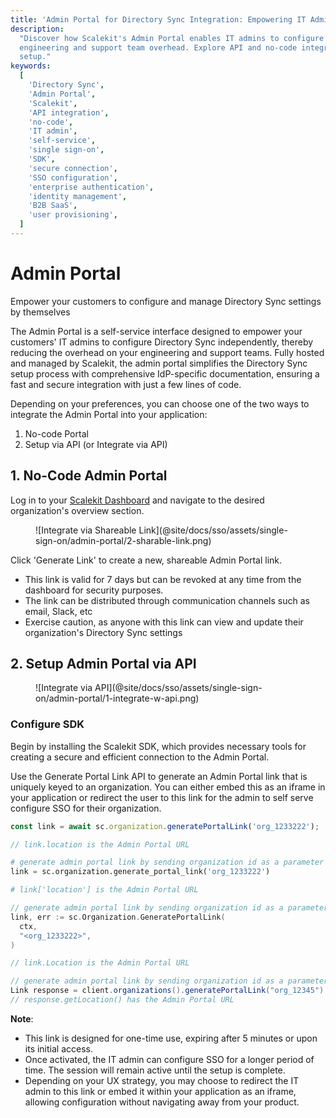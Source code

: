 ```yaml
---
title: 'Admin Portal for Directory Sync Integration: Empowering IT Admins with Scalekit'
description:
  "Discover how Scalekit's Admin Portal enables IT admins to configure Directory Sync independently, reducing
  engineering and support team overhead. Explore API and no-code integration options for effortless Directory Sync
  setup."
keywords:
  [
    'Directory Sync',
    'Admin Portal',
    'Scalekit',
    'API integration',
    'no-code',
    'IT admin',
    'self-service',
    'single sign-on',
    'SDK',
    'secure connection',
    'SSO configuration',
    'enterprise authentication',
    'identity management',
    'B2B SaaS',
    'user provisioning',
  ]
---
```



# Admin Portal

<Subtitle>Empower your customers to configure and manage Directory Sync settings by themselves</Subtitle>

The Admin Portal is a self-service interface designed to empower your customers' IT admins to configure Directory Sync
independently, thereby reducing the overhead on your engineering and support teams. Fully hosted and managed by
Scalekit, the admin portal simplifies the Directory Sync setup process with comprehensive IdP-specific documentation,
ensuring a fast and secure integration with just a few lines of code.

Depending on your preferences, you can choose one of the two ways to integrate the Admin Portal into your application:

1. No-code Portal
2. Setup via API (or Integrate via API)

## 1. No-Code Admin Portal

Log in to your [Scalekit Dashboard](https://app.scalekit.com/) and navigate to the desired organization's overview
section.

<figure className="width-50">
  ![Integrate via Shareable Link](@site/docs/sso/assets/single-sign-on/admin-portal/2-sharable-link.png)
</figure>

<!-- <Show screenshot> -->

Click 'Generate Link' to create a new, shareable Admin Portal link.

- This link is valid for 7 days but can be revoked at any time from the dashboard for security purposes.
- The link can be distributed through communication channels such as email, Slack, etc
- Exercise caution, as anyone with this link can view and update their organization's Directory Sync settings

## 2. Setup Admin Portal via API

<figure className="width-50">
  ![Integrate via API](@site/docs/sso/assets/single-sign-on/admin-portal/1-integrate-w-api.png)
</figure>

### Configure SDK

Begin by installing the Scalekit SDK, which provides necessary tools for creating a secure and efficient connection to
the Admin Portal.

<InstallSDK />

Use the Generate Portal Link API to generate an Admin Portal link that is uniquely keyed to an organization. You can
either embed this as an iframe in your application or redirect the user to this link for the admin to self serve
configure SSO for their organization.

<Tabs groupId="tech-stack">
<TabItem value="nodejs" label="Node.js">

```javascript showLineNumbers
const link = await sc.organization.generatePortalLink('org_1233222');

// link.location is the Admin Portal URL
```

 </TabItem>
 <TabItem value="py" label="Python">

```python showLineNumbers
# generate admin portal link by sending organization id as a parameter
link = sc.organization.generate_portal_link('org_1233222')

# link['location'] is the Admin Portal URL
```

 </TabItem>
 <TabItem value="golang" label="Go">

```go showLineNumbers
// generate admin portal link by sending organization id as a parameter
link, err := sc.Organization.GeneratePortalLink(
  ctx,
  "<org_1233222>",
)

// link.Location is the Admin Portal URL
```

 </TabItem>

 <TabItem value="java" label="Java">

```java
// generate admin portal link by sending organization id as a parameter
Link response = client.organizations().generatePortalLink("org_12345");
// response.getLocation() has the Admin Portal URL

```

</TabItem>
</Tabs>

**Note**:

- This link is designed for one-time use, expiring after 5 minutes or upon its initial access.
- Once activated, the IT admin can configure SSO for a longer period of time. The session will remain active until the
  setup is complete.
- Depending on your UX strategy, you may choose to redirect the IT admin to this link or embed it within your
  application as an iframe, allowing configuration without navigating away from your product.
